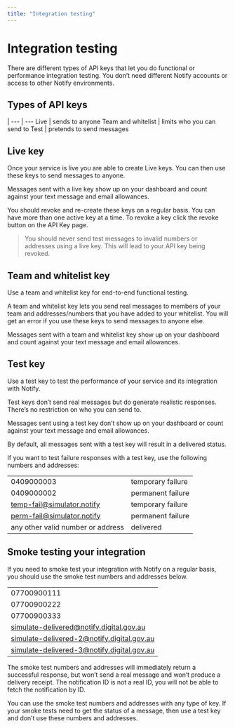 ```yaml
---
title: "Integration testing"
---
```




# Integration testing

There are different types of API keys that let you do functional or performance integration testing. You don’t need different Notify accounts or access to other Notify environments.

<Contents />


## Types of API keys

 |
--- | ---
Live | sends to anyone
Team and whitelist | limits who you can send to
Test | pretends to send messages

## Live key

Once your service is live you are able to create Live keys. You can then use these keys to send messages to anyone.

Messages sent with a live key show up on your dashboard and count against your text message and email allowances.

You should revoke and re-create these keys on a regular basis. You can have more than one active key at a time. To revoke a key click the revoke button on the API Key page.


> You should never send test messages to invalid numbers or addresses using a live key. This will lead to your API key being revoked.



## Team and whitelist key

Use a team and whitelist key for end-to-end functional testing.

A team and whitelist key lets you send real messages to members of your team and addresses/numbers that you have added to your whitelist. You will get an error if you use these keys to send messages to anyone else.

Messages sent with a team and whitelist key show up on your dashboard and count against your text message and email allowances.

## Test key

Use a test key to test the performance of your service and its integration with Notify.

Test keys don’t send real messages but do generate realistic responses. There’s no restriction on who you can send to.

Messages sent using a test key don’t show up on your dashboard or count against your text message and email allowances.

By default, all messages sent with a test key will result in a delivered status.

If you want to test failure responses with a test key, use the following numbers and addresses:

| | |
--- | ---
0409000003 | temporary failure
0409000002 | permanent failure
temp-fail@simulator.notify | temporary failure
perm-fail@simulator.notify | permanent failure
any other valid number or address | delivered


## Smoke testing your integration

If you need to smoke test your integration with Notify on a regular basis, you should use the smoke test numbers and addresses below.

| |
---|
07700900111 |
07700900222 |
07700900333 |
simulate-delivered@notify.digital.gov.au |
simulate-delivered-2@notify.digital.gov.au |
simulate-delivered-3@notify.digital.gov.au |


The smoke test numbers and addresses will immediately return a successful response, but won’t send a real message and won’t produce a delivery receipt. The notification ID is not a real ID, you will not be able to fetch the notification by ID.

You can use the smoke test numbers and addresses with any type of key. If your smoke tests need to get the status of a message, then use a test key and don’t use these numbers and addresses.
